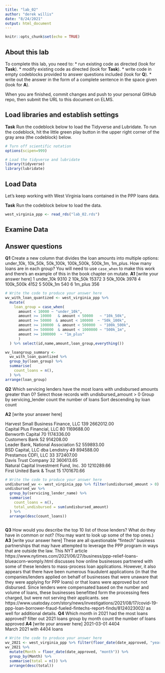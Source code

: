 ```yaml
---
title: "lab_02"
author: "derek willis"
date: "8/24/2021"
output: html_document
---
```


```r
knitr::opts_chunk$set(echo = TRUE)
```

## About this lab

To complete this lab, you need to:
* run existing code as directed (look for **Task**).
* modify existing code as directed (look for **Task**).
* write code in empty codeblocks provided to answer questions included (look for **Q**).
* write out the answer in the form of a complete sentence in the space given (look for **A**).

When you are finished, commit changes and push to your personal GitHub repo, then submit the URL to this document on ELMS.

## Load libraries and establish settings

**Task** Run the codeblock below to load the Tidyverse and Lubridate. To run the codeblock, hit the little green play button in the upper right corner of the gray area (the codeblock) below.

```r
# Turn off scientific notation
options(scipen=999)

# Load the tidyverse and lubridate
library(tidyverse)
library(lubridate)
```

## Load Data

Let's keep working with West Virginia loans contained in the PPP loans data.  

**Task** Run the codeblock below to load the data.

```r
west_virginia_ppp <- read_rds("lab_02.rds")
```

## Examine Data

## Answer questions

**Q1** Create a new column that divides the loan amounts into multiple options: under_10k, 10k_50k, 50k_100k, 100k_500k, 500k_1m, 1m_plus. How many loans are in each group? You will need to use `case_when` to make this work and there's an example of this in the book chapter on mutate.
**A1** [write your answer here]
1 under_10k   9310
2 10k_50k   15372
3 50k_100k    3978
4 100k_500k   4152
5 500k_1m   540
6 1m_plus   356
```r
# Write the code to produce your answer here
wv_with_loan_quantized <- west_virginia_ppp %>%
  mutate(
    loan_group = case_when(
      amount < 10000 ~ "under_10k",
      amount >= 10000   & amount < 50000   ~ "10k_50k", 
      amount >= 50000  & amount < 100000  ~ "50k_100k", 
      amount >= 100000  & amount < 500000  ~ "100k_500k", 
      amount >= 500000  & amount < 1000000 ~ "500k_1m", 
      amount >= 1000000  ~ "1m_plus"
      )
  ) %>% select(id,name,amount,loan_group,everything())

wv_loangroup_summary <-
  wv_with_loan_quantized %>%
  group_by(loan_group) %>%
  summarise(
    count_loans = n(),
  ) %>%
arrange(loan_group)
```

**Q2** Which servicing lenders have the most loans with undisbursed amounts greater than 0?
Select those records with undisbursed_amount > 0
Group by servicing_lender
count the number of loans
Sort descending by loan count

**A2** [write your answer here]

Harvest Small Business Finance, LLC	139	2662012.00		
Capital Plus Financial, LLC	80	1169688.00		
Benworth Capital	70	1174336.00		
Customers Bank	52	914208.00		
Leader Bank, National Association	52	559893.00		
BSD Capital, LLC dba Lendistry	49	894588.00		
Prestamos CDFI, LLC	33	372407.00		
Davis Trust Company	32	360613.65		
Natural Capital Investment Fund, Inc.	30	1210289.66	
First United Bank & Trust	15	1701670.66	
```r
# Write the code to produce your answer here
undisbursed_wv <- west_virginia_ppp %>% filter(undisbursed_amount > 0)
undisbursed_wv %>%
  group_by(servicing_lender_name) %>%
  summarise(
    count_loans = n(),
    total_undisbursed = sum(undisbursed_amount)
  ) %>%
  arrange(desc(count_loans))
  

```

**Q3** How would you describe the top 10 list of those lenders? What do they have in common or not? (You may want to look up some of the top ones.)
**A3** [write your answer here]
These are all questionable "fintech" business partnerships that may have attempted to leverage the PPP program in ways that are outside the law. This NYT article https://www.nytimes.com/2021/06/27/business/ppp-relief-loans-blueacorn-womply.html discusses how online businesses partnered with some of these lenders to mass-process loan applications. However, it also appears that there have been numerous fraudulent applications (in that the companies/lenders applied on behalf of businesses that were unaware that they were applying for PPP loans) or that loans were approved but not disbursed. Since lenders were compensated based on the number and volume of loans, these businesses benefitted form the processing fees charged, but were not serving their applicants. see https://www.usatoday.com/story/news/investigations/2021/08/17/covid-19-ppp-loan-borrower-fraud-fueled-fintechs-report-finds/8124023002/ as well for additional details.
**Q4** Which month in 2021 had the most loans approved?
filter out 2021 loans
group by month
count the number of loans approved
**A4** [write your answer here]
2021-03-01	4404	
March 2021 with 4404 loans
```r
# Write the code to produce your answer here
wv_2021 <- west_virginia_ppp %>% filter(floor_date(date_approved, "year") == date("2021-01-01"))
wv_2021 %>%
  mutate(Month = floor_date(date_approved, "month")) %>%
  group_by(Month) %>%
  summarise(total = n()) %>%
  arrange(desc(total))
  
```
